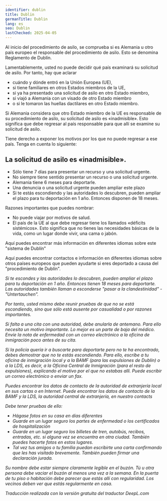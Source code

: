 ```yaml
---
identifier: dublin
title: Dublin
germanTitle: Dublin
lang: es
seo: Dublin
lastChecked: 2025-04-05
---
```



Al inicio del procedimiento de asilo, se comprueba si es Alemania u otro país europeo el responsable del procedimiento de asilo. Esto se denomina Reglamento de Dublín.

Lamentablemente, usted no puede decidir qué país examinará su solicitud de asilo. Por tanto, hay que aclarar

- cuándo y dónde entró en la Unión Europea (UE),
- si tiene familiares en otros Estados miembros de la UE,
- si ya ha presentado una solicitud de asilo en otro Estado miembro,
- si viajó a Alemania con un visado de otro Estado miembro
- o si le tomaron las huellas dactilares en otro Estado miembro.

Si Alemania considera que otro Estado miembro de la UE es responsable de su procedimiento de asilo, su solicitud de asilo es «inadmisible». Esto significa que debe regresar al país responsable para que allí se examine su solicitud de asilo.

Tiene derecho a exponer los motivos por los que no puede regresar a ese país. Tenga en cuenta lo siguiente:

## La solicitud de asilo es «inadmisible».

- Sólo tiene 7 días para presentar un recurso y una solicitud urgente.
- No siempre tiene sentido presentar un recurso o una solicitud urgente.
- Alemania tiene 6 meses para deportarle.
- Una denuncia o una solicitud urgente pueden ampliar este plazo
- Si te estás escondiendo y las autoridades lo descubren, pueden ampliar el plazo para tu deportación en 1 año. Entonces disponen de 18 meses.
<block identifier="get-legal-advice" />

Razones importantes que puedes nombrar:

- No puede viajar por motivos de salud.
- El país de la UE al que debe regresar tiene los llamados «déficits sistémicos». Esto significa que no tienes las necesidades básicas de la vida, como un lugar donde vivir, una cama o jabón.

Aquí puedes encontrar más información en diferentes idiomas sobre este "sistema de Dublín"
<ExternalShortLink identifier="fluechtlingsrat-brandenburg_dublin" />

Aquí puedes encontrar contactos e información en diferentes idiomas sobre otros países europeos que pueden ayudarte si eres deportado a causa del "procedimiento de Dublín".
<Address identifier="w2eu" />

Si te escondes y las autoridades lo descubren, pueden ampliar el plazo para tu deportación en 1 año. Entonces tienen 18 meses para deportarte.
Las autoridades también llaman a esconderse "pasar a la clandestinidad" - "Untertauchen". 

Por tanto, usted mismo debe reunir pruebas de que no se está escondiendo, sino que sólo está ausente por casualidad o por razones importantes.

Si falta a una cita con una autoridad, debe anularla de antemano. Para ello necesita un motivo importante. Lo mejor es un parte de baja del médico. Envíe la nota de enfermedad con un correo electrónico a la oficina de inmigración poco antes de su cita.

Si la policía quería ir a buscarte para deportarte pero no te ha encontrado, debes demostrar que no te estás escondiendo. Para ello, escribe a tu oficina de inmigración local y a la BAMF (para las expulsiones de Dublín) o a la LDS, es decir, a la Oficina Central de Inmigración (para el resto de expulsiones), explicando el motivo por el que no estabas allí. Puede escribir un correo electrónico o enviar un fax. 

Puedes encontrar los datos de contacto de la autoridad de extranjería local en sus cartas o en Internet. Puede encontrar los datos de contacto de la BAMF y la LDS, la autoridad central de extranjería, en nuestro <InternalShortLink identifier="contacts">contacts</InternalShortLink>

Debe tener pruebas de ello:
- Hágase fotos en su casa en días diferentes
- Guarde en un lugar seguro los partes de enfermedad o los certificados de hospitalización
- Guarde en un lugar seguro los billetes de tren, autobús, recibos, entradas, etc. si alguna vez se encuentra en otra ciudad. También puedes hacerte fotos en estos lugares.
- Tal vez tus amigos o tu familia puedan escribirte una carta confirmando que les has visitado brevemente. También pueden firmar una <InternalShortLink identifier="forms">declaración jurada</InternalShortLink>.

Su nombre debe estar siempre claramente legible en el buzón. Tú u otra persona debe vaciar el buzón al menos una vez a la semana.
En la puerta de tu piso o habitación debe parecer que estás allí con regularidad.
Los vecinos deben ver que estás regularmente en casa.

*Traducción realizada con la versión gratuita del traductor DeepL.com*
